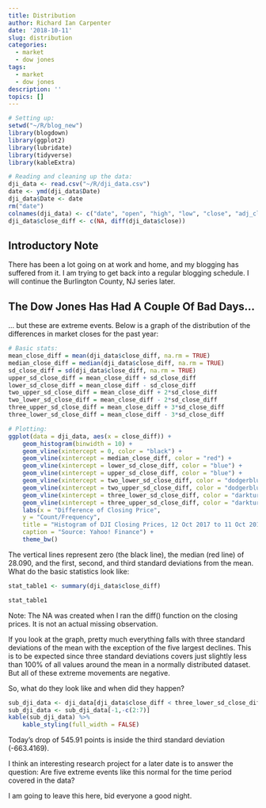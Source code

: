 ```yaml
---
title: Distribution
author: Richard Ian Carpenter
date: '2018-10-11'
slug: distribution
categories:
  - market
  - dow jones
tags:
  - market
  - dow jones
description: ''
topics: []
---
```


```r
# Setting up:
setwd("~/R/blog_new")
library(blogdown)
library(ggplot2)
library(lubridate)
library(tidyverse)
library(kableExtra)

# Reading and cleaning up the data:
dji_data <- read.csv("~/R/dji_data.csv")
date <- ymd(dji_data$Date)
dji_data$Date <- date
rm("date")
colnames(dji_data) <- c("date", "open", "high", "low", "close", "adj_close", "volume")
dji_data$close_diff <- c(NA, diff(dji_data$close))
```
## Introductory Note

There has been a lot going on at work and home, and my blogging has suffered from it.  I am trying to get back into a regular blogging schedule.  I will continue the Burlington County, NJ series later.  

## The Dow Jones Has Had A Couple Of Bad Days...

... but these are extreme events.  Below is a graph of the distribution of the differences in market closes for the past year:

```r
# Basic stats:
mean_close_diff = mean(dji_data$close_diff, na.rm = TRUE)
median_close_diff = median(dji_data$close_diff, na.rm = TRUE)
sd_close_diff = sd(dji_data$close_diff, na.rm = TRUE)
upper_sd_close_diff = mean_close_diff + sd_close_diff
lower_sd_close_diff = mean_close_diff - sd_close_diff
two_upper_sd_close_diff = mean_close_diff + 2*sd_close_diff
two_lower_sd_close_diff = mean_close_diff - 2*sd_close_diff
three_upper_sd_close_diff = mean_close_diff + 3*sd_close_diff
three_lower_sd_close_diff = mean_close_diff - 3*sd_close_diff

# Plotting:
ggplot(data = dji_data, aes(x = close_diff)) + 
    geom_histogram(binwidth = 10) + 
    geom_vline(xintercept = 0, color = "black") + 
    geom_vline(xintercept = median_close_diff, color = "red") + 
    geom_vline(xintercept = lower_sd_close_diff, color = "blue") +
    geom_vline(xintercept = upper_sd_close_diff, color = "blue") + 
    geom_vline(xintercept = two_lower_sd_close_diff, color = "dodgerblue") +
    geom_vline(xintercept = two_upper_sd_close_diff, color = "dodgerblue") + 
    geom_vline(xintercept = three_lower_sd_close_diff, color = "darkturquoise") +
    geom_vline(xintercept = three_upper_sd_close_diff, color = "darkturquoise") + 
    labs(x = "Difference of Closing Price",
    y = "Count/Frequency", 
    title = "Histogram of DJI Closing Prices, 12 Oct 2017 to 11 Oct 2018",
    caption = "Source: Yahoo! Finance") +
    theme_bw()
```

The vertical lines represent zero (the black line), the median (red line) of 28.090, and the first, second, and third standard deviations from the mean.  What do the basic statistics look like:

```r
stat_table1 <- summary(dji_data$close_diff)

stat_table1 
```

Note: The NA was created when I ran the diff() function on the closing prices.  It is not an actual missing observation.

If you look at the graph, pretty much everything falls with three standard deviations of the mean with the exception of the five largest declines.  This is to be expected since three standard deviations covers just slightly less than 100% of all values around the mean in a normally distributed dataset.  But all of these extreme movements are negative.

So, what do they look like and when did they happen?

```r
sub_dji_data <- dji_data[dji_data$close_diff < three_lower_sd_close_diff, ]
sub_dji_data <- sub_dji_data[-1,-c(2:7)]
kable(sub_dji_data) %>%
    kable_styling(full_width = FALSE)
```

Today's drop of 545.91 points is inside the third standard deviation (-663.4169).

I think an interesting research project for a later date is to answer the question: Are five extreme events like this normal for the time period covered in the data?

I am going to leave this here, bid everyone a good night.